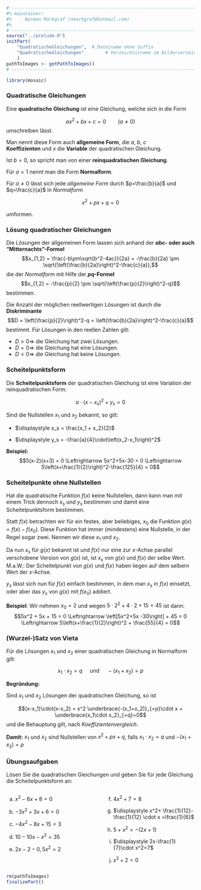 ```r
# ---------------------------------------------------------------------------
#% maintainer:
#%   - Norman Markgraf (nmarkgraf@hotmail.com)
#%
# ---------------------------------------------------------------------------
source("../prelude.R")
initPart(
    "QuadratischeGleichungen",  # Dateiname ohne Suffix
    "QuadratischeGleichungen"        # Verzeichnisname im Bilderverzeichnis 
    )
pathToImages <- getPathToImages()
# ---------------------------------------------------------------------------

library(mosaic)

```


### Quadratische Gleichungen

Eine **quadratische Gleichung** ist eine Gleichung, welche sich in die Form

$$ax^2+bx+c=0 \qquad (a \neq 0)$$
umschreiben lässt. 

Man nennt diese Form auch **allgemeine Form**, die $a$, $b$, $c$  
**Koeffizienten** und $x$ die **Variable** der quadratischen Gleichung.

Ist $b=0$, so spricht man von einer **reinquadratischen Gleichung**.

Für $a=1$ nennt man die Form **Normalform**.

Für $a \neq 0$ lässt sich jede *allgemeine Form* durch 
$p=\frac{b}{a}$ und $q=\frac{c}{a}$ in *Normalform*

$$x^2 + px +q = 0$$

umformen.


### Lösung quadratischer Gleichungen

Die Lösungen der allgemeinen Form lassen sich anhand der **$abc$- oder auch "Mitternachts"-Formel**
$$x_{1,2} = \frac{-b\pm\sqrt{b^2-4ac}}{2a} = -\frac{b}{2a} \pm \sqrt{\left(\frac{b}{2a}\right)^2-\frac{c}{a}},$$
die der *Normalform* mit Hilfe der **$pq$-Formel**
$$x_{1,2} = -\frac{p}{2} \pm \sqrt{\left(\frac{p}{2}\right)^2-q}$$
bestimmen. 

Die Anzahl der möglichen reellwertigen Lösungen ist durch die **Diskriminante**
$$D = \left(\frac{p}{2}\right)^2-q = \left(\frac{b}{2a}\right)^2-\frac{c}{a}$$
bestimmt. 
Für Lösungen in den reellen Zahlen gilt:

- $D > 0 \Rightarrow$ die Gleichung hat zwei Lösungen.
- $D = 0 \Rightarrow$ die Gleichung hat eine Lösungen.
- $D < 0 \Rightarrow$ die Gleichung hat keine Lösungen.


### Scheitelpunktsform

Die **Scheitelpunktsform** der quadratischen Gleichung ist eine Variation der
reinquadratischen Form:

$$a \cdot \left(x - x_s\right)^2 + y_s=0$$

Sind die Nullstellen $x_1$ und $x_2$ bekannt, so gilt:

- $\displaystyle x_s = \frac{x_1 + x_2}{2}$

- $\displaystyle y_s = -\frac{a}{4}\cdot\left(x_2-x_1\right)^2$


**Beispiel:**
$$5(x-2)(x+3) = 0 \Leftrightarrow 5x^2+5x-30 = 0 \Leftrightarrow 5\left(x+\frac{1}{2}\right)^2-\frac{125}{4} = 0$$


### Scheitelpunkte ohne Nullstellen

Hat die quadratische Funktion $f(x)$ keine Nullstellen, dann kann man mit einem 
Trick dennoch $x_s$ und $y_s$ bestimmen und damit eine Scheitelpunktsform
bestimmen.

Statt $f(x)$ betrachten wir für ein festes, aber beliebiges, $x_0$ die
Funktion $g(x) = f(x) - f(x_0)$. Diese Funktion hat immer (mindestens) eine 
Nullstelle, in der Regel sogar zwei. Nennen wir diese $x_1$ und $x_2$.

Da nun $x_s$ für $g(x)$ bekannt ist und $f(x)$ nur eine zur $x$-Achse parallel 
verschobene Version von $g(x)$ ist, ist $x_s$ von $g(x)$ und $f(x)$ der selbe 
Wert. M.a.W.: Der Scheitelpiunkt von $g(x)$ und $f(x)$ haben liegen auf dem
selbern Wert der $x$-Achse.

$y_s$ lässt sich nun für $f(x)$ einfach bestimmen, in dem man $x_s$ in $f(x)$ 
einsetzt, oder aber das $y_s$ von $g(x)$ mit $f(x_0)$ addiert.


**Beispiel**: Wir nehmen $x_0 = 2$ und wegen $5\cdot 2^2 + 4 \cdot 2 + 15 = 45$ ist dann:
$$5x^2 + 5x + 15 = 0 \Leftrightarrow \left[5x^2+5x -30\right] + 45 = 0 \Leftrightarrow 5\left(x+\frac{1}{2}\right)^2 + \frac{55}{4} = 0$$


### (Wurzel-)Satz von Vieta

Für die Lösungen $x_1$ und $x_2$ einer quadratischen Gleichung in Normalform 
gilt:

$$x_1 \cdot x_2 = q \quad \text{ und }\quad -(x_1+x_2) = p$$

**Begründung:**

Sind $x_1$ und $x_2$ Lösungen der quadratischen Gleichung, so ist

$$(x-x_1)\cdot(x-x_2) = x^2 \underbrace{-(x_1+x_2)}_{=p}\cdot x + \underbrace{x_1\cdot x_2}_{=q}=0$$
und die Behauptung gilt, nach *Koeffizientenvergleich*.

**Damit:** $x_1$ und $x_2$ sind Nullstellen von $x^2+px+q$, falls 
$x_1\cdot x_2=q$ und $-\left(x_1+x_2\right)=p$


### Übungsaufgaben

Lösen Sie die quadratischen Gleichungen und geben Sie für jede Gleichung die
Scheitelpunktsform an:

:::::: {.columns}
::: {.column width="49%"}

a) $\displaystyle x^2-6x+8=0$\setlength{\itemsep}{12pt}

b) $\displaystyle -3x^2+3x+6=0$

c) $\displaystyle -4x^2-8x+15=3$

d) $\displaystyle 10-10x-x^2=35$

e) $\displaystyle 2x-2-0{,}5x^2=2$

:::
::: {.column width="49%"}

f) $\displaystyle 4x^2+7=8$\setlength{\itemsep}{12pt}

g) $\displaystyle x^2+ \frac{1}{12}- \frac{1}{12} \cdot x =\frac{1}{6}$

h) $\displaystyle 5+x^2=-(2x+1)$

i) $\displaystyle 2x-\frac{1}{7}\cdot x^2=7$

j) $\displaystyle x^2 + 2 = 0$

:::
::::::

```r
rm(pathToImages)
finalizePart()
```
